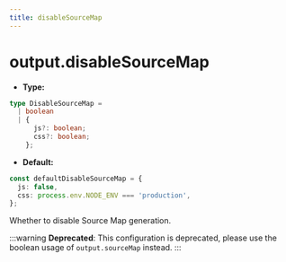```yaml
---
title: disableSourceMap
---
```


# output.disableSourceMap

- **Type:**

```ts
type DisableSourceMap =
  | boolean
  | {
      js?: boolean;
      css?: boolean;
    };
```

- **Default:**

```ts
const defaultDisableSourceMap = {
  js: false,
  css: process.env.NODE_ENV === 'production',
};
```

Whether to disable Source Map generation.

:::warning
**Deprecated**: This configuration is deprecated, please use the boolean usage of `output.sourceMap` instead.
:::
